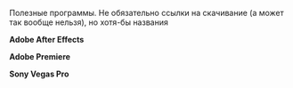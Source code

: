 Полезные программы. Не обязательно ссылки на скачивание (а может так вообще нельзя), но хотя-бы названия

'''Adobe After Effects'''

'''Adobe Premiere'''

'''Sony Vegas Pro'''